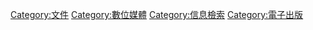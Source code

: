[[Category:文件|Category:文件]]
[[Category:數位媒體|Category:數位媒體]]
[[Category:信息檢索|Category:信息檢索]]
[[Category:電子出版|Category:電子出版]]